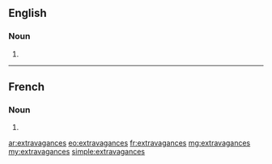 ==English==

===Noun===
{{head|en|plural}}

# {{plural of|extravagance|lang=en}}

----

==French==

===Noun===
{{head|fr|plural|g=f}}

# {{plural of|extravagance|lang=fr}}

[[ar:extravagances]]
[[eo:extravagances]]
[[fr:extravagances]]
[[mg:extravagances]]
[[my:extravagances]]
[[simple:extravagances]]